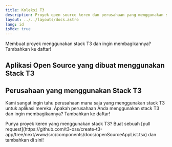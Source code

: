```yaml
---
title: Koleksi T3
description: Proyek open source keren dan perusahaan yang menggunakan stack T3
layout: ../../layouts/docs.astro
lang: id
isMdx: true
---
```



Membuat proyek menggunakan stack T3 dan ingin membagikannya? Tambahkan ke daftar!

## Aplikasi Open Source yang dibuat menggunakan Stack T3

<OpenSourceAppList />

## Perusahaan yang menggunakan Stack T3

Kami sangat ingin tahu perusahaan mana saja yang menggunakan stack T3 untuk aplikasi mereka. Apakah perusahaan Anda menggunakan stack T3 dan ingin membagikannya? Tambahkan ke daftar!

<CompanyList />

<Callout type="tip">
  Punya proyek keren yang menggunakan stack T3? Buat sebuah [pull
  request](https://github.com/t3-oss/create-t3-app/tree/next/www/src/components/docs/openSourceAppList.tsx)
  dan tambahkan di sini!
</Callout>
